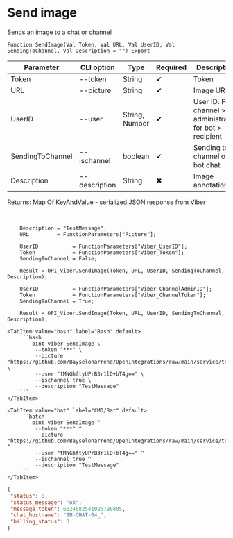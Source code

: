 ﻿---
sidebar_position: 2
description: Send image and other functions to work with Viber in the Open Integration Package, a free open-source integration library for 1C:Enterprise 8, OneScript and CLI
keywords: [1C, 1С, 1С:Enterprise, 1С:Enterprise 8.3, API, Integration, Services, Exchange, OneScript, CLI, Viber]
---


# Send image
 Sends an image to a chat or channel



`Function SendImage(Val Token, Val URL, Val UserID, Val SendingToChannel, Val Description = "") Export`

  | Parameter | CLI option | Type | Required | Description |
  |-|-|-|-|-|
  | Token | --token | String | &#x2714; | Token |
  | URL | --picture | String | &#x2714; | Image URL |
  | UserID | --user | String, Number | &#x2714; | User ID. For channel > administrator, for bot > recipient |
  | SendingToChannel | --ischannel | boolean | &#x2714; | Sending to channel or bot chat |
  | Description | --description | String | &#x2716; | Image annotation |

  
  Returns:  Map Of KeyAndValue - serialized JSON response from Viber

<br/>



```bsl title="1C:Enterprise/OneScript code example"
    Description = "TestMessage";
    URL         = FunctionParameters["Picture"];

    UserID           = FunctionParameters["Viber_UserID"];
    Token            = FunctionParameters["Viber_Token"];
    SendingToChannel = False;

    Result = OPI_Viber.SendImage(Token, URL, UserID, SendingToChannel, Description);

    UserID           = FunctionParameters["Viber_ChannelAdminID"];
    Token            = FunctionParameters["Viber_ChannelToken"];
    SendingToChannel = True;

    Result = OPI_Viber.SendImage(Token, URL, UserID, SendingToChannel, Description);
```
 

 <Tabs>
  
    <TabItem value="bash" label="Bash" default>
        ```bash
            oint viber SendImage \
             --token "***" \
             --picture "https://github.com/Bayselonarrend/OpenIntegrations/raw/main/service/test_data/picture.jpg" \
             --user "tMNGhftyUPrB3r1lD+bT4g==" \
             --ischannel true \
             --description "TestMessage"
        ```
    </TabItem>
  
    <TabItem value="bat" label="CMD/Bat" default>
        ```batch
            oint viber SendImage ^
             --token "***" ^
             --picture "https://github.com/Bayselonarrend/OpenIntegrations/raw/main/service/test_data/picture.jpg" ^
             --user "tMNGhftyUPrB3r1lD+bT4g==" ^
             --ischannel true ^
             --description "TestMessage"
        ```
    </TabItem>
</Tabs>


```json title="Result"
{
 "status": 0,
 "status_message": "ok",
 "message_token": 6024682541026790805,
 "chat_hostname": "SN-CHAT-04_",
 "billing_status": 3
}
```
